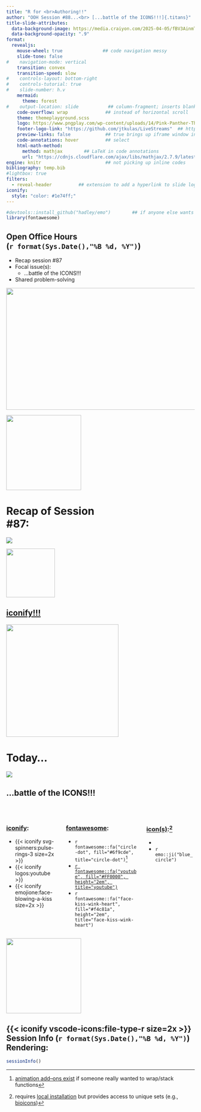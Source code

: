 ```yaml
---
title: "R for <br>Authoring!!" 
author: "OOH Session #88...<br> [...battle of the ICONS!!!]{.titans}"
title-slide-attributes: 
  data-background-image: https://media.craiyon.com/2025-04-05/fBV3AinmT0WoK48-K-hIjQ.webp #https://media.craiyon.com/2025-04-19/6SOKpdtoRuevUgTEwUwhBQ.webp 
  data-background-opacity: ".9"
format:
  revealjs:
    mouse-wheel: true               ## code navigation messy
    slide-tone: false
#    navigation-mode: vertical
    transition: convex
    transition-speed: slow
#    controls-layout: bottom-right
#    controls-tutorial: true
#    slide-number: h.v
    mermaid:
      theme: forest
#    output-location: slide           ## column-fragment; inserts blank 2nd slide
    code-overflow: wrap              ## instead of horizontal scroll
    theme: themeplayground.scss       
    logo: https://www.pngplay.com/wp-content/uploads/14/Pink-Panther-Thinking-Transparent-Images.png
    footer-logo-link: "https://github.com/jtkulas/LiveStreams"  ## https://github.com/shafayetShafee/reveal-header#readme
    preview-links: false             ## true brings up iframe window instead of "site"
    code-annotations: hover          ## select
    html-math-method: 
      method: mathjax        ## LaTeX in code annotations
      url: "https://cdnjs.cloudflare.com/ajax/libs/mathjax/2.7.9/latest.js?config=TeX-MML-AM_CHTML"
engine: knitr                        ## not picking up inline codes
bibliography: temp.bib
#lightbox: true
filters: 
  - reveal-header          ## extension to add a hyperlink to slide logo
iconify:
  style: "color: #1e74ff;"
---
```


```r
#devtools::install_github("hadley/emo")        ## if anyone else wants to render
library(fontawesome)
```

## Open Office Hours <br>(`r format(Sys.Date(),"%B %d, %Y")`)

::: {layout="[90,10]"}
::: first-column
+ Recap session #87
+ Focal issue(s):
    + [...battle of the ICONS!!!]{.titans2}
+ Shared problem-solving

:::

::: second-column
:::

:::

![](img/title87.JPG){.absolute top="135" right="-120" width="600" height="325"}

![](https://static.vecteezy.com/system/resources/previews/015/241/249/non_2x/glowing-neon-arrow-doodle-transparent-free-png.png){.absolute top="155" left="360" width="200"}

# Recap of Session <br>#87: 

![](https://pngimg.com/d/sticky_note_PNG18964.png){.absolute right="50" top="200"}

![](https://community-openhab-org.s3.dualstack.eu-central-1.amazonaws.com/original/3X/4/4/4486dfe2681b7b51b0615dab850a1f8cdaa95ac6.png){.absolute width="130" top="255" right="110"}

## [[iconify!!!]{.tangerine}](https://github.com/mcanouil/quarto-iconify)

![](https://www.vectorkhazana.com/assets/images/products/marilyn_monroe_3.png){.absolute right="-130" top="0" height="300"}

# Today...

![](https://media4.giphy.com/media/v1.Y2lkPTc5MGI3NjExbGZvamRkOXptZHZwb3JvaThybGgxdm1weDA4ZzNmbnBwMGxwZjRnYSZlcD12MV9pbnRlcm5hbF9naWZfYnlfaWQmY3Q9Zw/Pyv6fShlz8XHq/giphy.gif)

## [...battle of the ICONS!!!]{.titans2}

<br>

::: {.columns}
::: {.column width="30%"}
### [iconify](https://github.com/mcanouil/quarto-iconify):

+ {{< iconify svg-spinners:pulse-rings-3 size=2x >}}
+ {{< iconify logos:youtube >}}
+ {{< iconify emojione:face-blowing-a-kiss size=2x >}}
:::

::: {.column width="42%"}
### [fontawesome](https://rstudio.github.io/fontawesome/):

+ `r fontawesome::fa("circle-dot", fill="#6f9cde", title="circle-dot")`^[[animation add--ons exist](https://github.com/mcanouil/quarto-animate) if someone really wanted to wrap/stack functions]
+ [`r fontawesome::fa("youtube", fill="#FF0000", height="2em", title="youtube")`](https://cran.r-project.org/web/packages/fontawesome/fontawesome.pdf) 
+ `r fontawesome::fa("face-kiss-wink-heart", fill="#f4c81a", height="2em", title="face-kiss-wink-heart")`

:::

::: {.column width="28%"} 
### [icon(s)](https://pkg.mitchelloharawild.com/icons/):^[requires [local installation](https://pkg.mitchelloharawild.com/icons/news/index.html) but provides access to unique sets (e.g., [bioicons](https://bioicons.com/))]

+ <ion-icon name="disc-outline"></ion-icon>
+ `r emo::ji("blue_circle")`

:::

:::

![](https://media2.giphy.com/media/v1.Y2lkPTc5MGI3NjExbzJzeHBrd2owZTZpZ3VsZmY3NTl3cjcweno0c3BmYzE1dm1xZ3EyciZlcD12MV9pbnRlcm5hbF9naWZfYnlfaWQmY3Q9Zw/2OVL0dLCB5nck/giphy.gif){.absolute right="-120" top="-20" height="200"}

## {{< iconify vscode-icons:file-type-r size=2x >}} Session Info (`r format(Sys.Date(),"%B %d, %Y")`) Rendering: 
```r
sessionInfo()
```

